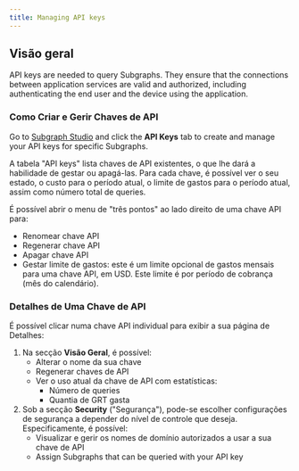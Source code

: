 ```yaml
---
title: Managing API keys
---
```


## Visão geral

API keys are needed to query Subgraphs. They ensure that the connections between application services are valid and authorized, including authenticating the end user and the device using the application.

### Como Criar e Gerir Chaves de API

Go to [Subgraph Studio](https://thegraph.com/studio/) and click the **API Keys** tab to create and manage your API keys for specific Subgraphs.

A tabela "API keys" lista chaves de API existentes, o que lhe dará a habilidade de gestar ou apagá-las. Para cada chave, é possível ver o seu estado, o custo para o período atual, o limite de gastos para o período atual, assim como número total de queries.

É possível abrir o menu de "três pontos" ao lado direito de uma chave API para:

- Renomear chave API
- Regenerar chave API
- Apagar chave API
- Gestar limite de gastos: este é um limite opcional de gastos mensais para uma chave API, em USD. Este limite é por período de cobrança (mês do calendário).

### Detalhes de Uma Chave de API

É possível clicar numa chave API individual para exibir a sua página de Detalhes:

1. Na secção **Visão Geral**, é possível:
   - Alterar o nome da sua chave
   - Regenerar chaves de API
   - Ver o uso atual da chave de API com estatísticas:
     - Número de queries
     - Quantia de GRT gasta
2. Sob a secção **Security** ("Segurança"), pode-se escolher configurações de segurança a depender do nível de controle que deseja. Especificamente, é possível:
   - Visualizar e gerir os nomes de domínio autorizados a usar a sua chave de API
   - Assign Subgraphs that can be queried with your API key
